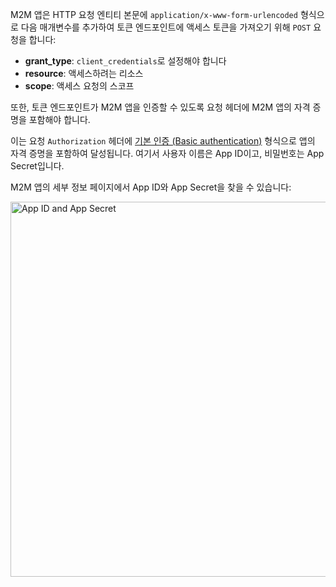 M2M 앱은 HTTP 요청 엔티티 본문에 `application/x-www-form-urlencoded` 형식으로 다음 매개변수를 추가하여 토큰 엔드포인트에 액세스 토큰을 가져오기 위해 `POST` 요청을 합니다:

- **grant_type**: `client_credentials`로 설정해야 합니다
- **resource**: 액세스하려는 리소스
- **scope**: 액세스 요청의 스코프

또한, 토큰 엔드포인트가 M2M 앱을 인증할 수 있도록 요청 헤더에 M2M 앱의 자격 증명을 포함해야 합니다.

이는 요청 `Authorization` 헤더에 [기본 인증 (Basic authentication)](https://developer.mozilla.org/en-US/docs/Web/HTTP/Headers/Authorization#basic_authentication) 형식으로 앱의 자격 증명을 포함하여 달성됩니다. 여기서 사용자 이름은 App ID이고, 비밀번호는 App Secret입니다.

M2M 앱의 세부 정보 페이지에서 App ID와 App Secret을 찾을 수 있습니다:

<img alt="App ID and App Secret" src="/img/assets/app-id-secret.png" width="600px" />
